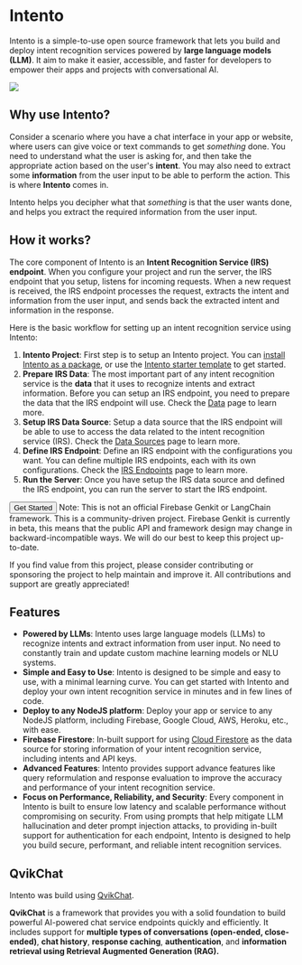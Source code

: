 
<h1 className="font-bold text-3xl mt-2 nx-text-primary-600">Intento</h1>

<span className="font-bold">Intento</span> is a simple-to-use open source
framework that lets you build and deploy intent recognition services powered by
**large language models (LLM)**. It aim to make it easier, accessible, and
faster for developers to empower their apps and projects with conversational AI.

<Img
  src="/images/intento_irs_demo.svg"
  showSubtitle="true"
  subtitle="Example of an intent recognition service built using Intento"
  priority={true}
  className="mt-5"
/>

## Why use Intento?

Consider a scenario where you have a chat interface in your app or website, where users can give voice or text commands to get _something_ done. You need to understand what the user is asking for, and then take the appropriate action based on the user's **intent**. You may also need to extract some **information** from the user input to be able to perform the action. This is where **Intento** comes in.

Intento helps you decipher what that _something_ is that the user wants done, and helps you extract the required information from the user input.

## How it works?

The core component of Intento is an **Intent Recognition Service (IRS) endpoint**. When you configure your project and run the server, the IRS endpoint that you setup, listens for incoming requests. When a new request is received, the IRS endpoint processes the request, extracts the intent and information from the user input, and sends back the extracted intent and information in the response.

Here is the basic workflow for setting up an intent recognition service using Intento:

1. **Intento Project**: First step is to setup an Intento project. You can [install Intento as a package](/getting-started#installing-intento-package), or use the [Intento starter template](/getting-started#intento-starter-template) to get started.
2. **Prepare IRS Data**: The most important part of any intent recognition service is the **data** that it uses to recognize intents and extract information. Before you can setup an IRS endpoint, you need to prepare the data that the IRS endpoint will use. Check the [Data](/data) page to learn more.
3. **Setup IRS Data Source**: Setup a data source that the IRS endpoint will be able to use to access the data related to the intent recognition service (IRS). Check the [Data Sources](/data-sources) page to learn more.
4. **Define IRS Endpoint**: Define an IRS endpoint with the configurations you want. You can define multiple IRS endpoints, each with its own configurations. Check the [IRS Endpoints](/irs-endpoints) page to learn more.
5. **Run the Server**: Once you have setup the IRS data source and defined the IRS endpoint, you can run the server to start the IRS endpoint.

<Button variant="default" className="my-5">
  <Link href="/getting-started" className="no-style-link flex flex-row gap-1">
    <span>Get Started</span> <ChevronRight strokeWidth="1.8px" />
  </Link>
</Button>

<Notice>
  Note: This is not an official Firebase Genkit or LangChain framework. This is
  a community-driven project. Firebase Genkit is currently in beta, this means
  that the public API and framework design may change in backward-incompatible
  ways. We will do our best to keep this project up-to-date.
</Notice>

If you find value from this project, please consider contributing or sponsoring the project to help maintain and improve it. All contributions and support are greatly appreciated!

<SponsorBtn variant="outline" className="my-5"></SponsorBtn>

## Features

- **Powered by LLMs**: Intento uses large language models (LLMs) to recognize intents and extract information from user input. No need to constantly train and update custom machine learning models or NLU systems.
- **Simple and Easy to Use**: Intento is designed to be simple and easy to use, with a minimal learning curve. You can get started with Intento and deploy your own intent recognition service in minutes and in few lines of code.
- **Deploy to any NodeJS platform**: Deploy your app or service to any NodeJS platform, including Firebase, Google Cloud, AWS, Heroku, etc., with ease.
- **Firebase Firestore**: In-built support for using [Cloud Firestore](https://firebase.google.com/docs/firestore) as the data source for storing information of your intent recognition service, including intents and API keys.
- **Advanced Features**: Intento provides support advance features like query reformulation and response evaluation to improve the accuracy and performance of your intent recognition service.
- **Focus on Performance, Reliability, and Security**: Every component in Intento is built to ensure low latency and scalable performance without compromising on security. From using prompts that help mitigate LLM hallucination and deter prompt injection attacks, to providing in-built support for authentication for each endpoint, Intento is designed to help you build secure, performant, and reliable intent recognition services.

## QvikChat

Intento was build using [QvikChat](https://qvikchat.pkural.ca).

**QvikChat** is a framework that provides you with a solid foundation to build powerful AI-powered chat service endpoints quickly and efficiently. It includes support for **multiple types of conversations (open-ended, close-ended)**, **chat history**, **response caching**, **authentication**, and **information retrieval using Retrieval Augmented Generation (RAG).**
